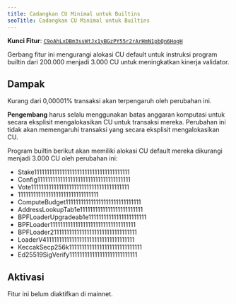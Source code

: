 ```yaml
---
title: Cadangkan CU Minimal untuk Builtins
seoTitle: Cadangkan CU Minimal untuk Builtins
---
```


**Kunci Fitur**:
[`C9oAhLxDBm3ssWtJx1yBGzPY55r2rArHmN1pbQn6HogH`](https://explorer.solana.com/address/C9oAhLxDBm3ssWtJx1yBGzPY55r2rArHmN1pbQn6HogH)

Gerbang fitur ini mengurangi alokasi CU default untuk instruksi program builtin
dari 200.000 menjadi 3.000 CU untuk meningkatkan kinerja validator.

## Dampak

Kurang dari 0,00001% transaksi akan terpengaruh oleh perubahan ini.

**Pengembang** harus selalu menggunakan batas anggaran komputasi untuk secara
eksplisit mengalokasikan CU untuk transaksi mereka. Perubahan ini tidak akan
memengaruhi transaksi yang secara eksplisit mengalokasikan CU.

Program builtin berikut akan memiliki alokasi CU default mereka dikurangi
menjadi 3.000 CU oleh perubahan ini:

- Stake11111111111111111111111111111111111111
- Config1111111111111111111111111111111111111
- Vote111111111111111111111111111111111111111
- 11111111111111111111111111111111
- ComputeBudget111111111111111111111111111111
- AddressLookupTab1e1111111111111111111111111
- BPFLoaderUpgradeab1e11111111111111111111111
- BPFLoader1111111111111111111111111111111111
- BPFLoader2111111111111111111111111111111111
- LoaderV411111111111111111111111111111111111
- KeccakSecp256k11111111111111111111111111111
- Ed25519SigVerify111111111111111111111111111

## Aktivasi

Fitur ini belum diaktifkan di mainnet.
